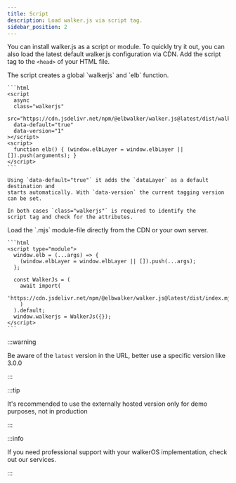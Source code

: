 ```yaml
---
title: Script
description: Load walker.js via script tag.
sidebar_position: 2
---
```



<PackageLink github="packages/sources/walkerjs" />

You can install walker.js as a script or module. To quickly try it out, you can
also load the latest default walker.js configuration via CDN. Add the script tag
to the `<head>` of your HTML file.

<Tabs>
  <TabItem value="script" label="Script" default>
      The script creates a global `walkerjs` and `elb` function.

    ```html
    <script
      async
      class="walkerjs"
      src="https://cdn.jsdelivr.net/npm/@elbwalker/walker.js@latest/dist/walker.js"
      data-default="true"
      data-version="1"
    ></script>
    <script>
      function elb() { (window.elbLayer = window.elbLayer || []).push(arguments); }
    </script>
    ```

    Using `data-default="true"` it adds the `dataLayer` as a default destination and
    starts automatically. With `data-version` the current tagging version
    can be set.

    In both cases `class="walkerjs"` is required to identify the
    script tag and check for the attributes.

  </TabItem>
  <TabItem value="module" label="Module">
    Load the `.mjs` module-file directly from the CDN or your own server.
    
    ```html
    <script type="module">
      window.elb = (...args) => {
        (window.elbLayer = window.elbLayer || []).push(...args);
      };

      const WalkerJs = (
        await import(
          'https://cdn.jsdelivr.net/npm/@elbwalker/walker.js@latest/dist/index.mjs'
        )
      ).default;
      window.walkerjs = WalkerJs({});
    </script>
    ```

  </TabItem>
</Tabs>

:::warning

Be aware of the `latest` version in the URL, better use a specific version like
3.0.0

:::

:::tip

It's recommended to use the externally hosted version only for demo purposes,
not in production

:::

:::info

If you need professional support with your walkerOS implementation, check out
our&nbsp;<Link to="/services">services</Link>.

:::
